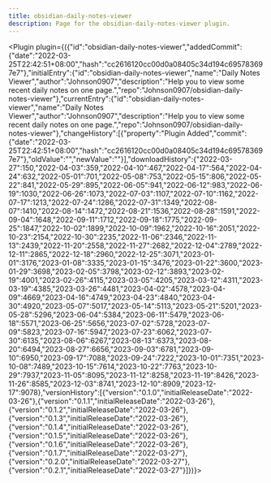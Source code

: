 ---
title: obsidian-daily-notes-viewer
description: Page for the obsidian-daily-notes-viewer plugin.
---


<Plugin plugin={({"id":"obsidian-daily-notes-viewer","addedCommit":{"date":"2022-03-25T22:42:51+08:00","hash":"cc2616120cc00d0a08405c34d194c695783697e7"},"initialEntry":{"id":"obsidian-daily-notes-viewer","name":"Daily Notes Viewer","author":"Johnson0907","description":"Help you to view some recent daily notes on one page.","repo":"Johnson0907/obsidian-daily-notes-viewer"},"currentEntry":{"id":"obsidian-daily-notes-viewer","name":"Daily Notes Viewer","author":"Johnson0907","description":"Help you to view some recent daily notes on one page.","repo":"Johnson0907/obsidian-daily-notes-viewer"},"changeHistory":[{"property":"Plugin Added","commit":{"date":"2022-03-25T22:42:51+08:00","hash":"cc2616120cc00d0a08405c34d194c695783697e7"},"oldValue":"","newValue":""}],"downloadHistory":{"2022-03-27":150,"2022-04-03":359,"2022-04-10":467,"2022-04-17":564,"2022-04-24":632,"2022-05-01":701,"2022-05-08":753,"2022-05-15":806,"2022-05-22":841,"2022-05-29":895,"2022-06-05":941,"2022-06-12":983,"2022-06-19":1030,"2022-06-26":1073,"2022-07-03":1107,"2022-07-10":1162,"2022-07-17":1213,"2022-07-24":1286,"2022-07-31":1349,"2022-08-07":1410,"2022-08-14":1472,"2022-08-21":1536,"2022-08-28":1591,"2022-09-04":1648,"2022-09-11":1712,"2022-09-18":1775,"2022-09-25":1847,"2022-10-02":1899,"2022-10-09":1962,"2022-10-16":2051,"2022-10-23":2154,"2022-10-30":2235,"2022-11-06":2346,"2022-11-13":2439,"2022-11-20":2558,"2022-11-27":2682,"2022-12-04":2789,"2022-12-11":2865,"2022-12-18":2960,"2022-12-25":3071,"2023-01-01":3176,"2023-01-08":3335,"2023-01-15":3476,"2023-01-22":3600,"2023-01-29":3698,"2023-02-05":3798,"2023-02-12":3893,"2023-02-19":4001,"2023-02-26":4115,"2023-03-05":4205,"2023-03-12":4311,"2023-03-19":4385,"2023-03-26":4481,"2023-04-02":4578,"2023-04-09":4669,"2023-04-16":4749,"2023-04-23":4840,"2023-04-30":4920,"2023-05-07":5017,"2023-05-14":5113,"2023-05-21":5201,"2023-05-28":5296,"2023-06-04":5384,"2023-06-11":5479,"2023-06-18":5571,"2023-06-25":5656,"2023-07-02":5728,"2023-07-09":5823,"2023-07-16":5947,"2023-07-23":6062,"2023-07-30":6135,"2023-08-06":6267,"2023-08-13":6373,"2023-08-20":6494,"2023-08-27":6656,"2023-09-03":6781,"2023-09-10":6950,"2023-09-17":7088,"2023-09-24":7222,"2023-10-01":7351,"2023-10-08":7489,"2023-10-15":7614,"2023-10-22":7763,"2023-10-29":7937,"2023-11-05":8095,"2023-11-12":8258,"2023-11-19":8426,"2023-11-26":8585,"2023-12-03":8741,"2023-12-10":8909,"2023-12-17":9078},"versionHistory":[{"version":"0.1.0","initialReleaseDate":"2022-03-26"},{"version":"0.1.1","initialReleaseDate":"2022-03-26"},{"version":"0.1.2","initialReleaseDate":"2022-03-26"},{"version":"0.1.3","initialReleaseDate":"2022-03-26"},{"version":"0.1.4","initialReleaseDate":"2022-03-26"},{"version":"0.1.5","initialReleaseDate":"2022-03-26"},{"version":"0.1.6","initialReleaseDate":"2022-03-26"},{"version":"0.1.7","initialReleaseDate":"2022-03-27"},{"version":"0.2.0","initialReleaseDate":"2022-03-27"},{"version":"0.2.1","initialReleaseDate":"2022-03-27"}]})}></Plugin>